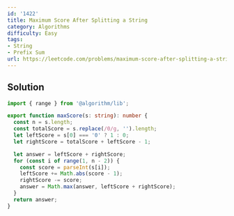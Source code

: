 ```yaml
---
id: '1422'
title: Maximum Score After Splitting a String
category: Algorithms
difficulty: Easy
tags:
- String
- Prefix Sum
url: https://leetcode.com/problems/maximum-score-after-splitting-a-string
---
```


## Solution

```typescript filename="solution.ts" copy
import { range } from '@algorithm/lib';

export function maxScore(s: string): number {
  const n = s.length;
  const totalScore = s.replace(/0/g, '').length;
  let leftScore = s[0] === '0' ? 1 : 0;
  let rightScore = totalScore + leftScore - 1;

  let answer = leftScore + rightScore;
  for (const i of range(1, n - 2)) {
    const score = parseInt(s[i]);
    leftScore += Math.abs(score - 1);
    rightScore -= score;
    answer = Math.max(answer, leftScore + rightScore);
  }
  return answer;
}
```

